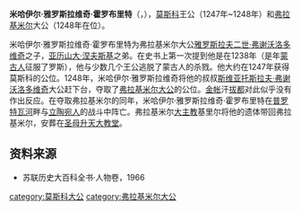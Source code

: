 {{Distinguish|米哈伊尔·雅罗斯拉维奇 (特维尔)}}
{{Infobox royalty
| name = 米哈伊爾·雅羅斯拉維奇·霍羅布里特	
| native name = Михаи́л Яросла́вич Хоробрит
| image = 
| imgw = 
| caption = 
| succession1 = [[莫斯科大公|莫斯科王公]]
| moretext1 = 
| reign1 = 1247年至1248年
| predecessor1 = [[弗拉基米尔·尤里耶维奇|弗拉基米尔·尤里耶维奇]]
| successor1 = [[鲍里斯·米哈伊洛维奇|鲍里斯·米哈伊洛维奇]]
| succession2 = [[弗拉基米尔大公|弗拉基米尔大公]]
| moretext2 = 
| reign2 = 1248年
| coronation = 
| predecessor2 = [[斯维亚托斯拉夫·弗谢沃洛多维奇_(弗拉基米尔)|斯维亚托斯拉夫·弗谢沃洛多维奇]]
| successor2 = [[安德烈·雅罗斯拉维奇|安德烈·雅罗斯拉维奇]]
| house = [[留里克王朝|留里克王朝]]<br/>[[弗拉基米爾_-_蘇茲達爾分支|弗拉基米爾 - 蘇茲達爾分支]]
| father = [[雅羅斯拉夫二世·弗謝沃洛多維奇|雅羅斯拉夫二世·弗謝沃洛多維奇]]
| mother = [[羅斯季斯拉夫_-_狄奧多西·姆斯季斯拉弗娜|羅斯季斯拉夫 - 狄奧多西·姆斯季斯拉弗娜]]
| birth_date = 不詳（可能為1229年）
| birth_place = [[佩列斯拉夫爾-扎列斯基|佩列斯拉夫爾-扎列斯基]]
| death_date = 1248年1月15日
| death_place = 
| place of burial = [[圣母升天大教堂_(弗拉基米尔)|圣母升天大教堂]]
|burial_date=
| signature = 
| religion  = [[東正教|東正教]]
}}
'''米哈伊尔·雅罗斯拉维奇·霍罗布里特'''（{{lang|ru|'''Михаи́л Яросла́вич Хоробрит'''}}，{{bd|1229？||1248年|catIdx=H}}），[[莫斯科|莫斯科]]王公（1247年~1248年）和[[弗拉基米尔_(俄罗斯)|弗拉基米尔]]大公（1248年在位）。 

米哈伊尔·雅罗斯拉维奇·霍罗布里特为弗拉基米尔大公[[雅罗斯拉夫二世·弗谢沃洛多维奇|雅罗斯拉夫二世·弗谢沃洛多维奇]]之子，[[亚历山大·涅夫斯基|亚历山大·涅夫斯基]]之弟。在史书上第一次提到他是在1238年（是年[[蒙古帝国|蒙古人]]征服了罗斯），他与少数几个王公逃脱了蒙古人的杀戮。他大约在1247年获得莫斯科的公位。1248年，米哈伊尔·雅罗斯拉维奇将他的叔叔[[斯维亚托斯拉夫·弗谢沃洛多维奇_(弗拉基米尔)|斯维亚托斯拉夫·弗谢沃洛多维奇]]大公赶下台，夺取了[[弗拉基米尔大公|弗拉基米尔大公]]的公位。[[金帐汗国|金帐]]汗[[拔都|拔都]]对此似乎没有作出反应。在夺取弗拉基米尔的同年，米哈伊尔·雅罗斯拉维奇·霍罗布里特在[[普罗特瓦河|普罗特瓦河]]畔与[[立陶宛|立陶宛人]]的战斗中阵亡。弗拉基米尔[[大主教|大主教]]基里尔将他的遗体带回弗拉基米尔，安葬在[[圣母升天大教堂_(弗拉基米尔)|圣母升天大教堂]]。

==资料来源==

*苏联历史大百科全书·人物卷，1966

{{start box}}
{{s-before|[[弗拉基米尔·尤里耶维奇|弗拉基米尔·尤里耶维奇]]}}
{{s-title|[[莫斯科大公|莫斯科王公]]|1247~1248}}
{{s-after|[[鲍里斯·米哈伊洛维奇|鲍里斯·米哈伊洛维奇]]}}
{{s-before|[[斯维亚托斯拉夫·弗谢沃洛多维奇_(弗拉基米尔)|斯维亚托斯拉夫·弗谢沃洛多维奇]]}}
{{s-title|[[弗拉基米尔大公|弗拉基米尔大公]]|1248}}
{{s-after|[[安德烈·雅罗斯拉维奇|安德烈·雅罗斯拉维奇]]}}
{{end box}}

{{俄羅斯君主}}
[[category:莫斯科大公|category:莫斯科大公]]
[[category:弗拉基米尔大公|category:弗拉基米尔大公]]